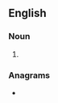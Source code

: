 ==English==

===Noun===
{{head|en|noun plural form}}

# {{plural of|quartet|lang=en}}

===Anagrams===
* {{anagrams|en|squatter}}